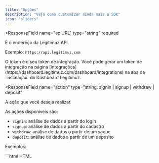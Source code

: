 ```yaml
---
title: "Opções"
description: "Vejá como customizar ainda mais o SDK"
icon: "sliders"
---
```


<ResponseField
  name="apiURL"
  type="string"
  required
>
  É o endereço da Legitimuz API.

Exemplo: `https://api.legitimuz.com`

</ResponseField>

<ResponseField name="token" type="string" required>
  O token é o seu token de integração. Você pode gerar um token de integração na
  página [integrações](https://dashboard.legitimuz.com/dashboard/integrations)
  na aba de `instalação` do Dashboard Legitimuz.
</ResponseField>

<ResponseField
  name="action"
  type="string: signin | signup | withdraw | deposit"
>
  A ação que você deseja realizar.

  As ações disponíveis são:

  - `signin`: análise de dados a partir do login
  - `signup`: análise de dados a partir do cadastro
  - `withdraw`: análise de dados a partir de um saque
  - `deposit`: análise de dados a partir de um depósito

  Exemplos:

  <CodeGroup>
    ```html HTML
    <script src="https://cdn.legitimuz.com/js/sdk/antifraude.js"></script>
    <script type="text/javascript">
      const sdkInstance = LegitimuzAntiFraude({
        /* opções */
        action: 'signin',
      });

      // Montar o SDK
      sdkInstance.mount();
    </script>
    ```

    ```jsx JSX
    import { useRef } from 'react';

    function Component() {
      const sdkInstance = useRef(null);

      const handleOnLoadSDK = () => {
        sdkInstance.current = LegitimuzAntiFraude({
          /* options */
          action: 'signin',
        });

        // Montar o SDK
        sdkInstance.current.mount();
      }

      return (
        <>
          <input id="legitimuz-hydrate-cpf" type="tel" />
          <script
            src="https://cdn.legitimuz.com/js/sdk/antifraude.js"
            onLoad={handleOnLoadSDK}
          ></script>
        </>
      );
    }
    ```

  </CodeGroup>
</ResponseField>
